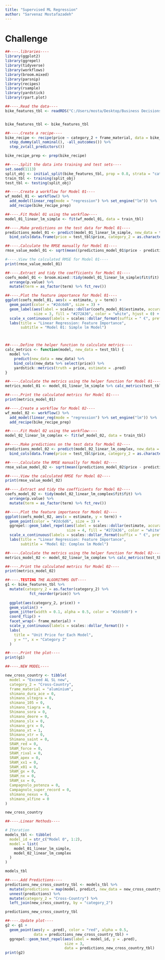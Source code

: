 ```yaml
---
title: "Supervised ML Regression"
author: "Sarvenaz Mostafazadeh"
---
```

# Challenge

```r
##----.libraries----
library(ggplot2)
library(ggrepel)
library(tidyverse)
library(workflows)
library(broom.mixed)
library(parsnip)
library(recipes)
library(rsample)
library(yardstick)
library(rpart.plot)

##----.Read the data----
bike_features_tbl <- readRDS("C:/Users/mosta/Desktop/Business Decisions with Machine Learning/2/bike_features_tbl.rds")


bike_features_tbl <- bike_features_tbl

##----.Create a recipe----
bike_recipe <- recipe(price ~ category_2 + frame_material, data = bike_features_tbl) %>%
  step_dummy(all_nominal(), -all_outcomes()) %>%
  step_zv(all_predictors())

bike_recipe_prep <- prep(bike_recipe)

##----.Split the data into training and test sets----
set.seed(1113)
split_obj <- initial_split(bike_features_tbl, prop = 0.8, strata = "category_2")
train_tbl <- training(split_obj)
test_tbl <- testing(split_obj)

##----.Create a workflow for Model 01----
wf_model_01 <- workflow() %>%
  add_model(linear_reg(mode = "regression") %>% set_engine("lm")) %>%
  add_recipe(bike_recipe_prep)

##----.Fit Model 01 using the workflow----
model_01_linear_lm_simple <- fit(wf_model_01, data = train_tbl)

##----.Make predictions on the test data for Model 01----
predictions_model_01 <- predict(model_01_linear_lm_simple, new_data = test_tbl) %>%
  bind_cols(data.frame(price = test_tbl$price, category_2 = as.character(test_tbl$category_2)))

##----.Calculate the RMSE manually for Model 01----
rmse_value_model_01 <- sqrt(mean((predictions_model_01$price - predictions_model_01$.pred)^2))

#----.View the calculated RMSE for Model 01----
print(rmse_value_model_01)

##----.Extract and tidy the coefficients for Model 01----
coefs_model_01 <- broom.mixed::tidy(model_01_linear_lm_simple$fit$fit) %>%
  arrange(p.value) %>%
  mutate(term = as_factor(term) %>% fct_rev())

##----.Plot the feature importance for Model 01----
ggplot(coefs_model_01, aes(x = estimate, y = term)) +
  geom_point(color = "#2dc6d6", size = 3) +
  geom_label(aes(label = scales::dollar(coefs_model_01$estimate, accuracy = 1, suffix = " €", prefix = "")),
             size = 3, fill = "#272A36", color = "white", hjust = 0) +
  scale_x_continuous(labels = scales::dollar_format(suffix = " €", prefix = "")) +
  labs(title = "Linear Regression: Feature Importance",
       subtitle = "Model 01: Simple lm Model")



##----.Define the helper function to calculate metrics----
calc_metrics <- function(model, new_data = test_tbl) {
  model %>%
    predict(new_data = new_data) %>%
    bind_cols(new_data %>% select(price)) %>%
    yardstick::metrics(truth = price, estimate = .pred)
}

##----.Calculate the metrics using the helper function for Model 01----
metrics_model_01 <- model_01_linear_lm_simple %>% calc_metrics(test_tbl)

##----.Print the calculated metrics for Model 01----
print(metrics_model_01)

##----.Create a workflow for Model 02----
wf_model_02 <- workflow() %>%
  add_model(linear_reg(mode = "regression") %>% set_engine("lm")) %>%
  add_recipe(bike_recipe_prep)

##----.Fit Model 02 using the workflow----
model_02_linear_lm_complex <- fit(wf_model_02, data = train_tbl)

##----.Make predictions on the test data for Model 02----
predictions_model_02 <- predict(model_02_linear_lm_complex, new_data = test_tbl) %>%
  bind_cols(data.frame(price = test_tbl$price, category_2 = as.character(test_tbl$category_2)))

##----.Calculate the RMSE manually for Model 02----
rmse_value_model_02 <- sqrt(mean((predictions_model_02$price - predictions_model_02$.pred)^2))

##----.View the calculated RMSE for Model 02----
print(rmse_value_model_02)

##----.Extract and tidy the coefficients for Model 02----
coefs_model_02 <- tidy(model_02_linear_lm_complex$fit$fit) %>%
  arrange(p.value) %>%
  mutate(term = as_factor(term) %>% fct_rev())

##----.Plot the feature importance for Model 02----
ggplot(coefs_model_02, aes(x = estimate, y = term)) +
  geom_point(color = "#2dc6d6", size = 3) +
  ggrepel::geom_label_repel(aes(label = scales::dollar(estimate, accuracy = 1, suffix = " €", prefix = "")),
                            size = 4, fill = "#272A36", color = "white") +
  scale_x_continuous(labels = scales::dollar_format(suffix = " €", prefix = "")) +
  labs(title = "Linear Regression: Feature Importance",
       subtitle = "Model 02: Complex lm Model")

##----.Calculate the metrics using the helper function for Model 02----
metrics_model_02 <- model_02_linear_lm_complex %>% calc_metrics(test_tbl)

##----.Print the calculated metrics for Model 02----
print(metrics_model_02)

##----.TESTING THE ALGORITHMS OUT----
g1 <- bike_features_tbl %>% 
  mutate(category_2 = as.factor(category_2) %>% 
           fct_reorder(price)) %>% 
  
  ggplot(aes(category_2, price)) +
  geom_violin() +
  geom_jitter(width = 0.1, alpha = 0.5, color = "#2dc6d6") +
  coord_flip() +
  facet_wrap(~ frame_material) +
  scale_y_continuous(labels = scales::dollar_format()) +
  labs(
    title = "Unit Price for Each Model",
    y = "", x = "Category 2"
  )

##----.Print the plot----
print(g1)

##----.NEW MODEL----

new_cross_country <- tibble(
  model = "Exceed AL SL new",
  category_2 = "Cross-Country",
  frame_material = "aluminium",
  shimano_dura_ace = 0,
  shimano_ultegra = 0,
  shimano_105 = 0,
  shimano_tiagra = 0,
  Shimano_sora = 0,
  shimano_deore = 0,
  shimano_slx = 0,
  shimano_grx = 0,
  Shimano_xt = 1,
  Shimano_xtr = 0,
  Shimano_saint = 0,
  SRAM_red = 0,
  SRAM_force = 0,
  SRAM_rival = 0,
  SRAM_apex = 0,
  SRAM_xx1 = 0,
  SRAM_x01 = 0,
  SRAM_gx = 0,
  SRAM_nx = 0,
  SRAM_sx = 0,
  Campagnolo_potenza = 0,
  Campagnolo_super_record = 0,
  shimano_nexus = 0,
  shimano_alfine = 0
) 

new_cross_country

##----.Linear Methods----

# Iteration
models_tbl <- tibble(
  model_id = str_c("Model 0", 1:2),
  model = list(
    model_01_linear_lm_simple,
    model_02_linear_lm_complex
  )
)

models_tbl

##----.Add Predictions----
predictions_new_cross_country_tbl <- models_tbl %>%
  mutate(predictions = map(model, predict, new_data = new_cross_country)) %>%
  unnest(predictions) %>%
  mutate(category_2 = "Cross-Country") %>%
  left_join(new_cross_country, by = "category_2")

predictions_new_cross_country_tbl

##----.Update plot----
g2 <- g1 +
  geom_point(aes(y = .pred), color = "red", alpha = 0.5,
             data = predictions_new_cross_country_tbl) +
  ggrepel::geom_text_repel(aes(label = model_id, y = .pred),
                           size = 3,
                           data = predictions_new_cross_country_tbl)
print(g2)

```